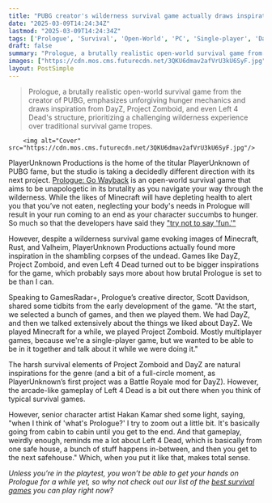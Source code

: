 ```yaml
---
title: "PUBG creator's wilderness survival game actually draws inspiration from an unexpected place - a whole raft of zombie games like DayZ, Project Zomboid, and Left 4 Dead"
date: "2025-03-09T14:24:34Z"
lastmod: "2025-03-09T14:24:34Z"
tags: ['Prologue', 'Survival', 'Open-World', 'PC', 'Single-player', 'DayZ', 'Project Zomboid', 'Left 4 Dead', 'PUBG', 'Minecraft']
draft: false
summary: "Prologue, a brutally realistic open-world survival game from the creator of PUBG, emphasizes unforgiving hunger mechanics and draws inspiration from DayZ, Project Zomboid, and even Left 4 Dead's structure, prioritizing a challenging wilderness experience over traditional survival game tropes."
images: ["https://cdn.mos.cms.futurecdn.net/3QKU6dmav2afVrU3kU6SyF.jpg"]
layout: PostSimple
---
```

> Prologue, a brutally realistic open-world survival game from the creator of PUBG, emphasizes unforgiving hunger mechanics and draws inspiration from DayZ, Project Zomboid, and even Left 4 Dead's structure, prioritizing a challenging wilderness experience over traditional survival game tropes.


        <img alt="Cover" src="https://cdn.mos.cms.futurecdn.net/3QKU6dmav2afVrU3kU6SyF.jpg"/>
        
PlayerUnknown Productions is the home of the titular PlayerUnknown of PUBG fame, but the studio is taking a decidedly different direction with its next project. [Prologue: Go Wayback](https://www.gamesradar.com/games/survival/the-new-survival-game-from-the-creator-of-pubg-is-an-absolutely-merciless-wilderness-experience-thats-aiming-to-be-as-hard-a-survival-game-as-you-can-make/) is an open-world survival game that aims to be unapologetic in its brutality as you navigate your way through the wilderness. While the likes of Minecraft will have depleting health to alert you that you’ve not eaten, neglecting your body's needs in Prologue will result in your run coming to an end as your character succumbs to hunger. So much so that the developers have said they ["try not to say 'fun.'"](https://www.gamesradar.com/games/survival/we-try-not-to-say-fun-meet-the-devs-behind-the-new-survival-game-that-puts-the-human-element-before-letting-you-be-a-mountain-leveling-demigod/)

However, despite a wilderness survival game evoking images of Minecraft, Rust, and Valheim, PlayerUnknown Productions actually found more inspiration in the shambling corpses of the undead. Games like DayZ, Project Zomboid, and even Left 4 Dead turned out to be bigger inspirations for the game, which probably says more about how brutal Prologue is set to be than I can.

Speaking to GamesRadar+, Prologue’s creative director, Scott Davidson, shared some tidbits from the early development of the game. "At the start, we selected a bunch of games, and then we played them. We had DayZ, and then we talked extensively about the things we liked about DayZ. We played Minecraft for a while, we played Project Zomboid. Mostly multiplayer games, because we're a single-player game, but we wanted to be able to be in it together and talk about it while we were doing it."

The harsh survival elements of Project Zomboid and DayZ are natural inspirations for the genre (and a bit of a full-circle moment, as PlayerUnknown’s first project was a Battle Royale mod for DayZ). However, the arcade-like gameplay of Left 4 Dead is a bit out there when you think of typical survival games.

However, senior character artist Hakan Kamar shed some light, saying, "when I think of 'what's Prologue?' I try to zoom out a little bit. It's basically going from cabin to cabin until you get to the end. And that gameplay, weirdly enough, reminds me a lot about Left 4 Dead, which is basically from one safe house, a bunch of stuff happens in-between, and then you get to the next safehouse." Which, when you put it like that, makes total sense.

*Unless you’re in the playtest, you won’t be able to get your hands on Prologue for a while yet, so why not check out our list of the *[<em>best survival games</em>](https://www.gamesradar.com/best-survival-games/)* you can play right now?*
        